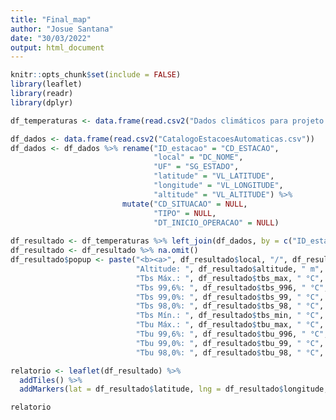 ```yaml
---
title: "Final_map"
author: "Josue Santana"
date: "30/03/2022"
output: html_document
---
```


```r
knitr::opts_chunk$set(include = FALSE)
library(leaflet)
library(readr)
library(dplyr)

df_temperaturas <- data.frame(read.csv2("Dados climáticos para projeto.csv"))

df_dados <- data.frame(read.csv2("CatalogoEstacoesAutomaticas.csv"))
df_dados <- df_dados %>% rename("ID_estacao" = "CD_ESTACAO",
                                "local" = "DC_NOME",
                                "UF" = "SG_ESTADO",
                                "latitude" = "VL_LATITUDE",
                                "longitude" = "VL_LONGITUDE",
                                "altitude" = "VL_ALTITUDE") %>% 
                         mutate("CD_SITUACAO" = NULL,
                                "TIPO" = NULL,
                                "DT_INICIO_OPERACAO" = NULL)
  
df_resultado <- df_temperaturas %>% left_join(df_dados, by = c("ID_estacao"))
df_resultado <- df_resultado %>% na.omit()
df_resultado$popup <- paste("<b><a>", df_resultado$local, "/", df_resultado$UF,"</a></b>", "<br/>",
                            "Altitude: ", df_resultado$altitude, " m", "<br/>",
                            "Tbs Máx.: ", df_resultado$tbs_max, " °C", "<br/>",
                            "Tbs 99,6%: ", df_resultado$tbs_996, " °C", "<br/>",
                            "Tbs 99,0%: ", df_resultado$tbs_99, " °C", "<br/>",
                            "Tbs 98,0%: ", df_resultado$tbs_98, " °C", "<br/>",
                            "Tbs Mín.: ", df_resultado$tbs_min, " °C", "<br/>",
                            "Tbu Máx.: ", df_resultado$tbu_max, " °C", "<br/>",
                            "Tbu 99,6%: ", df_resultado$tbu_996, " °C", "<br/>",
                            "Tbu 99,0%: ", df_resultado$tbu_99, " °C", "<br/>",
                            "Tbu 98,0%: ", df_resultado$tbu_98, " °C", "<br/>", sep ="")

relatorio <- leaflet(df_resultado) %>%
  addTiles() %>%
  addMarkers(lat = df_resultado$latitude, lng = df_resultado$longitude, popup = df_resultado$popup)

relatorio
```


